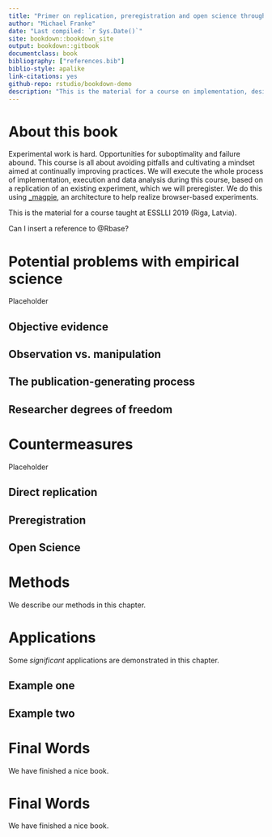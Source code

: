 ```yaml
--- 
title: "Primer on replication, preregistration and open science through browser-based experiments in _magpie"
author: "Michael Franke"
date: "Last compiled: `r Sys.Date()`"
site: bookdown::bookdown_site
output: bookdown::gitbook
documentclass: book
bibliography: ["references.bib"]
biblio-style: apalike
link-citations: yes
github-repo: rstudio/bookdown-demo
description: "This is the material for a course on implementation, design and deployment of browser-based experiments using _magpie, as part of ESSLLI 2019 (Riga, Latvia)."
---
```


# About this book

Experimental work is hard. Opportunities for suboptimality and failure abound. This course is all about avoiding pitfalls and cultivating a mindset aimed at continually improving practices. We will execute the whole process of implementation, execution and data analysis during this course, based on a replication of an existing experiment, which we will preregister. We do this using [\_magpie](https://magpie-ea.github.io/magpie-site/index.html), an architecture to help realize browser-based experiments.

This is the material for a course taught at ESSLLI 2019 (Riga, Latvia).

Can I insert a reference to @Rbase?

<!--chapter:end:index.Rmd-->


# Potential problems with empirical science {#empirical-research}

Placeholder


## Objective evidence
## Observation vs. manipulation
## The publication-generating process
## Researcher degrees of freedom

<!--chapter:end:02-problems-empirical-science.Rmd-->


# Countermeasures

Placeholder


## Direct replication
## Preregistration
## Open Science

<!--chapter:end:03-countermeasures.Rmd-->

# Methods

We describe our methods in this chapter.

<!--chapter:end:04-git.Rmd-->

# Applications

Some _significant_ applications are demonstrated in this chapter.

## Example one

## Example two

<!--chapter:end:05-magpie-basics.Rmd-->

# Final Words

We have finished a nice book.

<!--chapter:end:06-adams-family.Rmd-->

# Final Words

We have finished a nice book.

<!--chapter:end:07-magpie-deployment.Rmd-->

